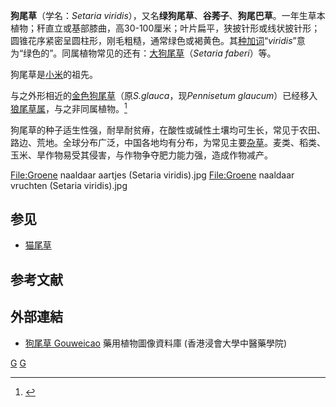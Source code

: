 {{speciesbox
| image = Groene naaldaar aarpluim (Setaria viridis).jpg
| image caption = 狗尾草
| taxon= Setaria viridis
| authority = ([[Carl_Linnaeus|L.]]) [[Palisot_de_Beauvois|P.Beauv.]], 1812
}}

'''狗尾草'''（学名：''Setaria viridis''），又名'''绿狗尾草'''、'''谷莠子'''、'''狗尾巴草'''。一年生草本植物；秆直立或基部膝曲，高30-100厘米；叶片扁平，狭披针形或线状披针形；圆锥花序紧密呈圆柱形，刚毛粗糙，通常绿色或褐黄色。其[[种加词|种加词]]“''viridis''”意为“绿色的”。同属植物常见的还有：[[大狗尾草|大狗尾草]]（''Setaria faberi''）等。

狗尾草是[[小米|小米]]的祖先。

与之外形相近的[[金色狗尾草|金色狗尾草]]（原''S.glauca''，现''Pennisetum glaucum''）已经移入[[狼尾草属|狼尾草属]]，与之非同属植物。<ref name="GRINSpecies">{{cite web |url=http://www.ars-grin.gov/cgi-bin/npgs/html/splist.pl?11106 |title=GRIN Species Records of ''Setaria'' |work=Germplasm Resources Information Network |publisher=United States Department of Agriculture |accessdate=2011-03-03 |archive-date=2015-09-24 |archive-url=https://web.archive.org/web/20150924075310/http://www.ars-grin.gov/cgi-bin/npgs/html/splist.pl?11106 |dead-url=no }}</ref>

狗尾草的种子适生性强，耐旱耐贫瘠，在酸性或碱性土壤均可生长，常见于农田、路边、荒地。全球分布广泛，中国各地均有分布，为常见主要[[杂草|杂草]]。麦类、稻类、玉米、旱作物易受其侵害，与作物争夺肥力能力强，造成作物减产。

<gallery>
File:Groene naaldaar aartjes (Setaria viridis).jpg
File:Groene naaldaar vruchten (Setaria viridis).jpg
</gallery>

== 参见 ==
*[[猫尾草|猫尾草]]

== 参考文献 ==
{{Reflist}}

==外部連結==
{{commons|Setaria viridis}}	
* [http://libproject.hkbu.edu.hk/was40/detail?lang=ch&channelid=1288&searchword=herb_id=D01219 狗尾草 Gouweicao] {{Wayback|url=http://libproject.hkbu.edu.hk/was40/detail?lang=ch&channelid=1288&searchword=herb_id=D01219 |date=20190601235025 }} 藥用植物圖像資料庫 (香港浸會大學中醫藥學院) {{zh-hant}}{{en}}
{{Taxonbar|from=Q163052}}

[[Category:狗尾草属|G]]
[[Category:1812年描述的植物|G]]